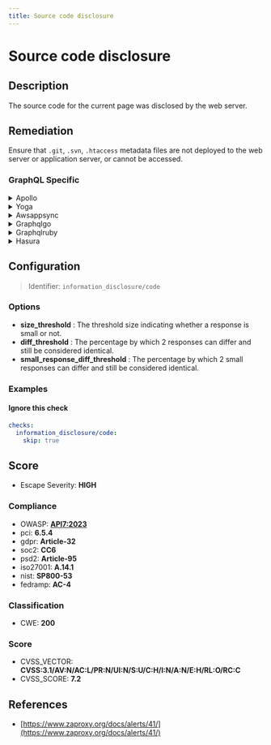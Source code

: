 ```yaml
---
title: Source code disclosure
---
```


# Source code disclosure

## Description

The source code for the current page was disclosed by the web server.


## Remediation

Ensure that `.git`, `.svn`, `.htaccess` metadata files are not deployed to the web server or application server, or cannot be accessed.



### GraphQL Specific

<details>
    <summary>Apollo</summary>

To prevent source code disclosure in the Apollo framework engine, ensure that proper access controls are in place to restrict unauthorized users from accessing sensitive files. Configure your web server to deny direct access to source code files and serve only the necessary assets to the client. Additionally, implement a robust authentication and authorization mechanism to protect against unauthorized access to application endpoints that could potentially expose source code. Regularly review and update your security configurations to keep up with the latest best practices.

</details>

<details>
    <summary>Yoga</summary>

To prevent source code disclosure in the Yoga framework engine, ensure that proper access controls are in place to restrict unauthorized users from accessing application source code. Configure the web server to serve only the necessary files and directories. Additionally, implement security measures such as input validation, output encoding, and the use of security headers to mitigate the risk of source code exposure through other vulnerabilities.

</details>

<details>
    <summary>Awsappsync</summary>

To prevent source code disclosure in AWS AppSync, ensure that all GraphQL resolvers are properly configured to avoid exposing implementation details. Implement strict access controls using AWS Identity and Access Management (IAM) to restrict who can view and modify the AppSync APIs and resolvers. Regularly review and update your security policies to adhere to the principle of least privilege. Additionally, enable logging and monitoring through AWS CloudTrail and Amazon CloudWatch to detect and respond to any unauthorized access attempts. Always use environment variables for sensitive information instead of hardcoding them into your resolvers or schema.

</details>

<details>
    <summary>Graphqlgo</summary>

To prevent source code disclosure in a GraphQL Go framework engine, ensure that error messages are generic and do not reveal stack traces or code snippets to the client. Implement proper error handling that catches exceptions and logs them internally without exposing sensitive information. Additionally, configure the server to run in a production mode that suppresses detailed errors, and regularly audit your code and dependencies for vulnerabilities.

</details>

<details>
    <summary>Graphqlruby</summary>

To prevent source code disclosure in the GraphQL Ruby framework, ensure that detailed errors are not exposed to clients. Configure the `GraphQL::ExecutionError` to handle exceptions and provide generic error messages to the users. Additionally, restrict access to the GraphiQL IDE in production and review the `config.interpreter` settings to disable introspection queries if necessary. Always use environment variables for sensitive information and never hard-code secrets. Keep the framework and its dependencies up-to-date with the latest security patches.

</details>

<details>
    <summary>Hasura</summary>

To prevent source code disclosure in the Hasura framework engine, ensure that proper access controls are in place to restrict unauthorized access to the GraphQL endpoint. Configure role-based permissions meticulously, and avoid exposing sensitive information in error messages or logs. Regularly audit your configurations and update the Hasura engine to incorporate the latest security patches and features.

</details>

## Configuration

> Identifier: `information_disclosure/code`

### Options

- **size_threshold** : The threshold size indicating whether a response is small or not.
- **diff_threshold** : The percentage by which 2 responses can differ and still be considered identical.
- **small_response_diff_threshold** : The percentage by which 2 small responses can differ and still be considered identical.




### Examples



#### Ignore this check

```yaml
checks:
  information_disclosure/code:
    skip: true
```




## Score

- Escape Severity: **<span className="high-severity">HIGH</span>**

### Compliance

- OWASP: **[API7:2023](https://github.com/OWASP/API-Security/blob/master/editions/2023/en/0xa7-server-side-request-forgery.md)**
- pci: **6.5.4**
- gdpr: **Article-32**
- soc2: **CC6**
- psd2: **Article-95**
- iso27001: **A.14.1**
- nist: **SP800-53**
- fedramp: **AC-4**

### Classification

- CWE: **200**




### Score

- CVSS_VECTOR: **CVSS:3.1/AV:N/AC:L/PR:N/UI:N/S:U/C:H/I:N/A:N/E:H/RL:O/RC:C**
- CVSS_SCORE: **7.2**

## References

- [https://www.zaproxy.org/docs/alerts/41/](https://www.zaproxy.org/docs/alerts/41/)
  